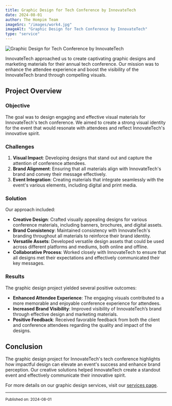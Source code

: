 ```yaml
---
title: Graphic Design for Tech Conference by InnovateTech
date: 2024-08-01
author: The Hompim Team
imageSrc: "/images/work4.jpg"
imageAlt: "Graphic Design for Tech Conference by InnovateTech"
type: "service"
---
```


![Graphic Design for Tech Conference by InnovateTech](/images/work4.jpg)

InnovateTech approached us to create captivating graphic designs and marketing materials for their annual tech conference. Our mission was to enhance the attendee experience and boost the visibility of the InnovateTech brand through compelling visuals.

## Project Overview

### **Objective**

The goal was to design engaging and effective visual materials for InnovateTech's tech conference. We aimed to create a strong visual identity for the event that would resonate with attendees and reflect InnovateTech's innovative spirit.

### **Challenges**

1. **Visual Impact**: Developing designs that stand out and capture the attention of conference attendees.
2. **Brand Alignment**: Ensuring that all materials align with InnovateTech's brand and convey their message effectively.
3. **Event Integration**: Creating materials that integrate seamlessly with the event's various elements, including digital and print media.

### **Solution**

Our approach included:

-   **Creative Design**: Crafted visually appealing designs for various conference materials, including banners, brochures, and digital assets.
-   **Brand Consistency**: Maintained consistency with InnovateTech's branding throughout all materials to reinforce their brand identity.
-   **Versatile Assets**: Developed versatile design assets that could be used across different platforms and mediums, both online and offline.
-   **Collaborative Process**: Worked closely with InnovateTech to ensure that all designs met their expectations and effectively communicated their key messages.

### **Results**

The graphic design project yielded several positive outcomes:

-   **Enhanced Attendee Experience**: The engaging visuals contributed to a more memorable and enjoyable conference experience for attendees.
-   **Increased Brand Visibility**: Improved visibility of InnovateTech’s brand through effective design and marketing materials.
-   **Positive Feedback**: Received favorable feedback from both the client and conference attendees regarding the quality and impact of the designs.

## Conclusion

The graphic design project for InnovateTech's tech conference highlights how impactful design can elevate an event's success and enhance brand perception. Our creative solutions helped InnovateTech create a standout event and effectively communicate their innovative spirit.

For more details on our graphic design services, visit our [services page](#).

---

<small>Published on: 2024-08-01</small>
